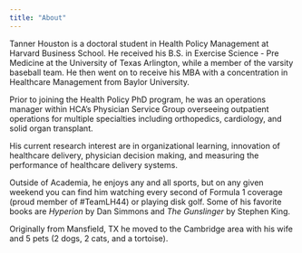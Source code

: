 ```yaml
---
title: "About"
---
```


Tanner Houston is a doctoral student in Health Policy Management at Harvard Business School. He received his B.S. in Exercise Science - Pre Medicine at the University of Texas Arlington, while a member of the varsity baseball team. He then went on to receive his MBA with a concentration in Healthcare Management from Baylor University.

Prior to joining the Health Policy PhD program, he was an operations manager within HCA's Physician Service Group overseeing outpatient operations for multiple specialties including orthopedics, cardiology, and solid organ transplant.

His current research interest are in organizational learning, innovation of healthcare delivery, physician decision making, and measuring the performance of healthcare delivery systems.

Outside of Academia, he enjoys any and all sports, but on any given weekend you can find him watching every second of Formula 1 coverage (proud member of #TeamLH44) or playing disk golf. Some of his favorite books are *Hyperion* by Dan Simmons and *The Gunslinger* by Stephen King.

Originally from Mansfield, TX he moved to the Cambridge area with his wife and 5 pets (2 dogs, 2 cats, and a tortoise).

